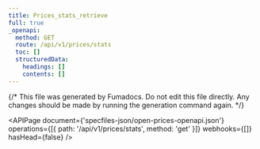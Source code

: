 ```yaml
---
title: Prices_stats_retrieve
full: true
_openapi:
  method: GET
  route: /api/v1/prices/stats
  toc: []
  structuredData:
    headings: []
    contents: []
---
```


{/* This file was generated by Fumadocs. Do not edit this file directly. Any changes should be made by running the generation command again. */}

<APIPage
  document={'specfiles-json/open-prices-openapi.json'}
  operations={[{ path: '/api/v1/prices/stats', method: 'get' }]}
  webhooks={[]}
  hasHead={false}
/>
